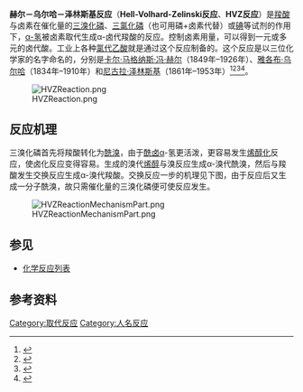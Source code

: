{{NoteTA
|T=zh-hans:赫尔－乌尔哈－泽林斯基反应;zh-hant:赫耳－華哈德－季林斯基反應
|1=zh-hans:赫尔－乌尔哈－泽林斯基反应;zh-hant:赫耳－華哈德－季林斯基反應
}}
'''赫尔－乌尔哈－泽林斯基反应'''（'''Hell-Volhard-Zelinski反应'''、'''HVZ反应'''）是[[羧酸|羧酸]]与卤素在催化量的[[三溴化磷|三溴化磷]]、[[三氯化磷|三氯化磷]]（也可用磷+卤素代替）或[[碘|碘]]等试剂的作用下，[[α-氢|α-氢]]被卤素取代生成α-卤代羧酸的反应。控制卤素用量，可以得到一元或多元的卤代酸。工业上各种[[氯代乙酸|氯代乙酸]]就是通过这个反应制备的。这个反应是以三位化学家的名字命名的，分别是[[卡尔·马格纳斯·冯·赫尔|卡尔·马格纳斯·冯·赫尔]]（1849年–1926年）、[[雅各布·福尔哈德|雅各布·乌尔哈]]（1834年–1910年）和[[尼古拉·泽林斯基|尼古拉·泽林斯基]]（1861年–1953年）<ref>{{cite journal| author=[[卡尔·马格纳斯·冯·赫尔|Hell C.]]| title=Ueber eine neue Bromirungsmethode organischer Säuren| journal=Berichte| volume=14| year=1881| pages=891–893| doi=10.1002/cber.188101401187| url=http://gallica.bnf.fr/ark:/12148/bpt6k90692z/f893.chemindefer| access-date=2008-11-17| archive-date=2020-03-21| archive-url=https://web.archive.org/web/20200321191607/https://gallica.bnf.fr/ark:/12148/bpt6k90692z/f893.chemindefer| dead-url=no}}</ref><ref>{{cite journal | author= [[雅各布·福尔哈德|Volhard J.]] | title=Ueber Darstellung α-bromirter Säuren| journal=Annalen der Chemie | volume=242| year=1887| pages=141–163 | doi = 10.1002/jlac.18872420107}}</ref><ref>{{cite journal| author=[[尼古拉·泽林斯基|Zelinsky N.]]| title=Ueber eine bequeme Darstellungsweise von α-Brompropionsäureester| journal=Berichte| volume=20| year=1887| pages=2026| url=http://gallica.bnf.fr/ark:/12148/bpt6k907102/f1212.table| doi=10.1002/cber.188702001452| access-date=2008-11-17| archive-date=2019-07-13| archive-url=https://web.archive.org/web/20190713220117/https://gallica.bnf.fr/ark:/12148/bpt6k907102/f1212.table| dead-url=no}}</ref><ref>{{OrgSynth | author= Allen C. F., Kalm M. J. |title= 2-Methylenedodecanoic Acid| collvol = 4 | collvolpages = 616 | year = 1963  | prep = cv4p0616}}</ref>。

[[File:HVZReaction.png|center]]

== 反应机理 ==
三溴化磷首先将羧酸转化为[[酰溴|酰溴]]，由于[[酰卤|酰卤]]α-氢更活泼，更容易发生[[烯醇化|烯醇化]]反应，使卤化反应变得容易。生成的溴代[[烯醇|烯醇]]与溴反应生成α-溴代酰溴，然后与羧酸发生交换反应生成α-溴代羧酸。交换反应一步的机理见下图，由于反应后又生成一分子酰溴，故只需催化量的三溴化磷便可使反应发生。

[[File:HVZReactionMechanismPart.png|center]]

== 参见 ==
*[[化学反应列表|化学反应列表]]

== 参考资料 ==
{{Reflist}}

[[Category:取代反应|Category:取代反应]]
[[Category:人名反应|Category:人名反应]]